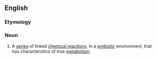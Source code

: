 ==English==

===Etymology===
{{prefix|en|proto|metabolism}}

===Noun===
{{en-noun|-}}

# {{lb|en|chemistry}} A [[series]] of linked [[chemical reaction]]s, in a [[prebiotic]] environment, that has characteristics of true [[metabolism]].